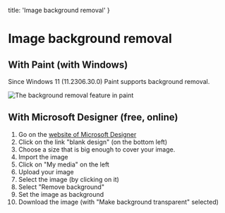   title: 'Image background removal'
}

# Image background removal

## With Paint (with Windows)

Since Windows 11 (11.2306.30.0) Paint supports background removal.

![The background removal feature in paint](/images/background-removal/paint-background-removal-feature.png)

## With Microsoft Designer (free, online)

1. Go on the [website of Microsoft Designer](https://designer.microsoft.com/)
2. Click on the link "blank design" (on the bottom left)
3. Choose a size that is big enough to cover your image.
4. Import the image
  1. Click on "My media" on the left
  2. Upload your image
5. Select the image (by clicking on it)
6. Select "Remove background"
7. Set the image as background
8. Download the image (with "Make background transparent" selected)

